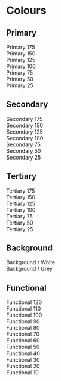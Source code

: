 
<Meta title="01. Design Tokens/Colours" />

# Colours

## Primary

<div className="w-full">
  <div className="grid grid-cols-4 gap-4 ">
    <div className="h-32 rounded-xl bg-primary-175 p-3 text-white">
      Primary 175 <br />
    </div>
    <div className="h-32 rounded-xl bg-primary-150 p-3 text-white">
      Primary 150 <br />
    </div>
    <div className="h-32 rounded-xl bg-primary-125 p-3 text-white">
      Primary 125 <br />
    </div>
    <div className="h-32 rounded-xl bg-primary-100 p-3 text-white">
      Primary 100 <br />
    </div>
    <div className="h-32 rounded-xl bg-primary-75 p-3 text-white">
      Primary 75 <br />
    </div>
    <div className="h-32 rounded-xl bg-primary-50 p-3 text-white">
      Primary 50 <br />
    </div>
    <div className="h-32 rounded-xl bg-primary-25 p-3 text-white">
      Primary 25 <br />
    </div>
  </div>
</div>

## Secondary

<div className="w-full">
  <div className="grid grid-cols-4 gap-4 ">
    <div className="h-32 rounded-xl bg-secondary-175 p-3 text-white">
      Secondary 175 <br />
    </div>
    <div className="h-32 rounded-xl bg-secondary-150 p-3 text-white">
      Secondary 150 <br />
    </div>
    <div className="h-32 rounded-xl bg-secondary-125 p-3 text-white">
      Secondary 125 <br />
    </div>
    <div className="text-primary-80 h-32 rounded-xl bg-secondary-100 p-3">
      Secondary 100 <br />
    </div>
    <div className="text-primary-80 h-32 rounded-xl bg-secondary-75 p-3">
      Secondary 75 <br />
    </div>
    <div className="text-primary-80 h-32 rounded-xl bg-secondary-50 p-3">
      Secondary 50 <br />
    </div>
    <div className="text-primary-80 h-32 rounded-xl bg-secondary-25 p-3">
      Secondary 25 <br />
    </div>
  </div>
</div>

## Tertiary

<div className="w-full">
  <div className="grid grid-cols-4 gap-4 ">
    <div className="text-white h-32 rounded-xl bg-tertiary-175 p-3">
      Tertiary 175 <br />
    </div>
    <div className="text-white h-32 rounded-xl bg-tertiary-150 p-3">
      Tertiary 150
      <br />
    </div>
    <div className="text-white h-32 rounded-xl bg-tertiary-125 p-3">
      Tertiary 125
      <br />
    </div>
    <div className="text-white h-32 rounded-xl bg-tertiary-100 p-3">
      Tertiary 100
      <br />
    </div>
    <div className="text-white h-32 rounded-xl bg-tertiary-75 p-3">
      Tertiary 75 <br />
    </div>
    <div className="text-white h-32 rounded-xl bg-tertiary-50 p-3">
      Tertiary 50 <br />
    </div>
    <div className="text-text-primary h-32 rounded-xl bg-tertiary-25 p-3">
      Tertiary 25 <br />
    </div>
  </div>
</div>

## Background

<div className="w-full">
  <div className="grid grid-cols-4 gap-4">
    <div className="text-primary-80 h-32 rounded-xl bg-background-white p-3">Background / White</div>
    <div className="text-primary-80 h-32 rounded-xl bg-background-grey p-3">Background / Grey</div>
  </div>
</div>

## Functional

<div className="w-full">
  <div className="grid grid-cols-4 gap-4">
    <div className="h-32 rounded-xl bg-functional-120 p-3 text-white">Functional 120</div>
    <div className="h-32 rounded-xl bg-functional-110 p-3 text-white">Functional 110</div>
    <div className="h-32 rounded-xl bg-functional-100 p-3 text-white">Functional 100</div>
    <div className="h-32 rounded-xl bg-functional-90 p-3 text-white">Functional 90</div>
    <div className="h-32 rounded-xl bg-functional-80 p-3 text-white">Functional 80</div>
    <div className="h-32 rounded-xl bg-functional-70 p-3 text-white">Functional 70</div>
    <div className="text-primary-80 h-32 rounded-xl bg-functional-60 p-3">Functional 60</div>
    <div className="text-primary-80 h-32 rounded-xl bg-functional-50 p-3">Functional 50</div>
    <div className="text-primary-80 h-32 rounded-xl bg-functional-40 p-3">Functional 40</div>
    <div className="text-primary-80 h-32 rounded-xl bg-functional-30 p-3">Functional 30</div>
    <div className="text-primary-80 h-32 rounded-xl bg-functional-20 p-3">Functional 20</div>
    <div className="text-primary-80 h-32 rounded-xl bg-functional-10 p-3">Functional 10</div>
  </div>
</div>
